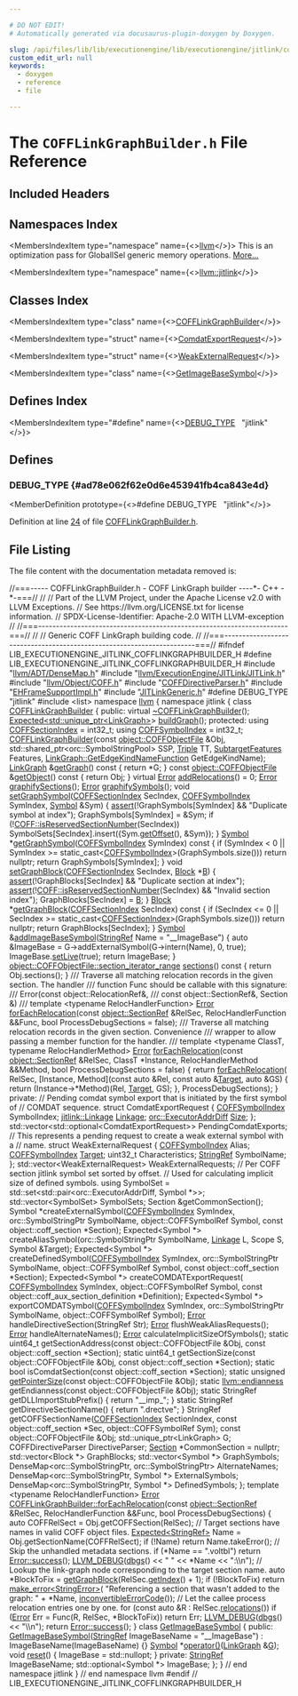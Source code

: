 ```yaml
---

# DO NOT EDIT!
# Automatically generated via docusaurus-plugin-doxygen by Doxygen.

slug: /api/files/lib/lib/executionengine/lib/executionengine/jitlink/cofflinkgraphbuilder-h
custom_edit_url: null
keywords:
  - doxygen
  - reference
  - file

---
```





# The `COFFLinkGraphBuilder.h` File Reference

<DoxygenPage pluginConfig={pluginConfig}>



## Included Headers

<IncludesList>
<IncludesListItem
  filePath="llvm/ADT/DenseMap.h"
  permalink="/docs/api/files/include/include/llvm/include/llvm/adt/densemap-h"
  isLocal="true" />
<IncludesListItem
  filePath="llvm/ExecutionEngine/JITLink/JITLink.h"
  permalink="/docs/api/files/include/include/llvm/include/llvm/executionengine/include/llvm/executionengine/jitlink/jitlink-h"
  isLocal="true" />
<IncludesListItem
  filePath="llvm/Object/COFF.h"
  permalink="/docs/api/files/include/include/llvm/include/llvm/object/coff-h"
  isLocal="true" />
<IncludesListItem
  filePath="COFFDirectiveParser.h"
  permalink="/docs/api/files/lib/lib/executionengine/lib/executionengine/jitlink/coffdirectiveparser-h"
  isLocal="true" />
<IncludesListItem
  filePath="EHFrameSupportImpl.h"
  permalink="/docs/api/files/lib/lib/executionengine/lib/executionengine/jitlink/ehframesupportimpl-h"
  isLocal="true" />
<IncludesListItem
  filePath="JITLinkGeneric.h"
  permalink="/docs/api/files/lib/lib/executionengine/lib/executionengine/jitlink/jitlinkgeneric-h"
  isLocal="true" />
<IncludesListItem
  filePath="list"
  permalink=""
  isLocal="false" />
</IncludesList>

## Namespaces Index

<MembersIndex>

<MembersIndexItem
  type="namespace"
  name={<><a href="/docs/api/namespaces/llvm">llvm</a></>}>
This is an optimization pass for GlobalISel generic memory operations. <a href="/docs/api/namespaces/llvm/#details">More...</a>
</MembersIndexItem>

<MembersIndexItem
  type="namespace"
  name={<><a href="/docs/api/namespaces/llvm/jitlink">llvm::jitlink</a></>}>
</MembersIndexItem>

</MembersIndex>

## Classes Index

<MembersIndex>

<MembersIndexItem
  type="class"
  name={<><a href="/docs/api/classes/llvm/jitlink/cofflinkgraphbuilder">COFFLinkGraphBuilder</a></>}>
</MembersIndexItem>

<MembersIndexItem
  type="struct"
  name={<><a href="/docs/api/structs/llvm/jitlink/cofflinkgraphbuilder/comdatexportrequest">ComdatExportRequest</a></>}>
</MembersIndexItem>

<MembersIndexItem
  type="struct"
  name={<><a href="/docs/api/structs/llvm/jitlink/cofflinkgraphbuilder/weakexternalrequest">WeakExternalRequest</a></>}>
</MembersIndexItem>

<MembersIndexItem
  type="class"
  name={<><a href="/docs/api/classes/llvm/jitlink/getimagebasesymbol">GetImageBaseSymbol</a></>}>
</MembersIndexItem>

</MembersIndex>

## Defines Index

<MembersIndex>

<MembersIndexItem
  type="#define"
  name={<><a href="#ad78e062f62e0d6e453941fb4ca843e4d">DEBUG&#95;TYPE</a>&nbsp;&nbsp;&nbsp;&quot;jitlink&quot;</>}>
</MembersIndexItem>

</MembersIndex>


<SectionDefinition>

## Defines

### DEBUG&#95;TYPE {#ad78e062f62e0d6e453941fb4ca843e4d}

<MemberDefinition
  prototype={<>#define DEBUG&#95;TYPE&nbsp;&nbsp;&nbsp;&quot;jitlink&quot;</>}>

Definition at line <a href="#l00024">24</a> of file <a href="/docs/api/files/lib/lib/executionengine/lib/executionengine/jitlink/cofflinkgraphbuilder-h">COFFLinkGraphBuilder.h</a>.
</MemberDefinition>

</SectionDefinition>

## File Listing

The file content with the documentation metadata removed is:

<ProgramListing>

<Link id="l00001" /><CodeLine lineNumber="1"><Highlight kind="comment">//===----- COFFLinkGraphBuilder.h - COFF LinkGraph builder ----&#42;- C++ -&#42;-===//</Highlight><Highlight kind="normal"></Highlight></CodeLine>
<Link id="l00002" /><CodeLine lineNumber="2"><Highlight kind="normal"></Highlight><Highlight kind="comment">//</Highlight><Highlight kind="normal"></Highlight></CodeLine>
<Link id="l00003" /><CodeLine lineNumber="3"><Highlight kind="normal"></Highlight><Highlight kind="comment">// Part of the LLVM Project, under the Apache License v2.0 with LLVM Exceptions.</Highlight><Highlight kind="normal"></Highlight></CodeLine>
<Link id="l00004" /><CodeLine lineNumber="4"><Highlight kind="normal"></Highlight><Highlight kind="comment">// See https://llvm.org/LICENSE.txt for license information.</Highlight><Highlight kind="normal"></Highlight></CodeLine>
<Link id="l00005" /><CodeLine lineNumber="5"><Highlight kind="normal"></Highlight><Highlight kind="comment">// SPDX-License-Identifier: Apache-2.0 WITH LLVM-exception</Highlight><Highlight kind="normal"></Highlight></CodeLine>
<Link id="l00006" /><CodeLine lineNumber="6"><Highlight kind="normal"></Highlight><Highlight kind="comment">//</Highlight><Highlight kind="normal"></Highlight></CodeLine>
<Link id="l00007" /><CodeLine lineNumber="7"><Highlight kind="normal"></Highlight><Highlight kind="comment">//===----------------------------------------------------------------------===//</Highlight><Highlight kind="normal"></Highlight></CodeLine>
<Link id="l00008" /><CodeLine lineNumber="8"><Highlight kind="normal"></Highlight><Highlight kind="comment">//</Highlight><Highlight kind="normal"></Highlight></CodeLine>
<Link id="l00009" /><CodeLine lineNumber="9"><Highlight kind="normal"></Highlight><Highlight kind="comment">// Generic COFF LinkGraph building code.</Highlight><Highlight kind="normal"></Highlight></CodeLine>
<Link id="l00010" /><CodeLine lineNumber="10"><Highlight kind="normal"></Highlight><Highlight kind="comment">//</Highlight><Highlight kind="normal"></Highlight></CodeLine>
<Link id="l00011" /><CodeLine lineNumber="11"><Highlight kind="normal"></Highlight><Highlight kind="comment">//===----------------------------------------------------------------------===//</Highlight><Highlight kind="normal"></Highlight></CodeLine>
<Link id="l00012" /><CodeLine lineNumber="12"><Highlight kind="normal"></Highlight></CodeLine>
<Link id="l00013" /><CodeLine lineNumber="13"><Highlight kind="normal"></Highlight><Highlight kind="preprocessor">#ifndef LIB&#95;EXECUTIONENGINE&#95;JITLINK&#95;COFFLINKGRAPHBUILDER&#95;H</Highlight><Highlight kind="normal"></Highlight></CodeLine>
<Link id="l00014" /><CodeLine lineNumber="14"><Highlight kind="normal"></Highlight><Highlight kind="preprocessor">#define LIB&#95;EXECUTIONENGINE&#95;JITLINK&#95;COFFLINKGRAPHBUILDER&#95;H</Highlight><Highlight kind="normal"></Highlight></CodeLine>
<Link id="l00015" /><CodeLine lineNumber="15"><Highlight kind="normal"></Highlight></CodeLine>
<Link id="l00016" /><CodeLine lineNumber="16"><Highlight kind="normal"></Highlight><Highlight kind="preprocessor">#include &quot;<a href="/docs/api/files/include/include/llvm/include/llvm/adt/densemap-h">llvm/ADT/DenseMap.h</a>&quot;</Highlight><Highlight kind="normal"></Highlight></CodeLine>
<Link id="l00017" /><CodeLine lineNumber="17"><Highlight kind="normal"></Highlight><Highlight kind="preprocessor">#include &quot;<a href="/docs/api/files/include/include/llvm/include/llvm/executionengine/include/llvm/executionengine/jitlink/jitlink-h">llvm/ExecutionEngine/JITLink/JITLink.h</a>&quot;</Highlight><Highlight kind="normal"></Highlight></CodeLine>
<Link id="l00018" /><CodeLine lineNumber="18"><Highlight kind="normal"></Highlight><Highlight kind="preprocessor">#include &quot;<a href="/docs/api/files/include/include/llvm/include/llvm/object/coff-h">llvm/Object/COFF.h</a>&quot;</Highlight><Highlight kind="normal"></Highlight></CodeLine>
<Link id="l00019" /><CodeLine lineNumber="19"><Highlight kind="normal"></Highlight></CodeLine>
<Link id="l00020" /><CodeLine lineNumber="20"><Highlight kind="normal"></Highlight><Highlight kind="preprocessor">#include &quot;<a href="/docs/api/files/lib/lib/executionengine/lib/executionengine/jitlink/coffdirectiveparser-h">COFFDirectiveParser.h</a>&quot;</Highlight><Highlight kind="normal"></Highlight></CodeLine>
<Link id="l00021" /><CodeLine lineNumber="21"><Highlight kind="normal"></Highlight><Highlight kind="preprocessor">#include &quot;<a href="/docs/api/files/lib/lib/executionengine/lib/executionengine/jitlink/ehframesupportimpl-h">EHFrameSupportImpl.h</a>&quot;</Highlight><Highlight kind="normal"></Highlight></CodeLine>
<Link id="l00022" /><CodeLine lineNumber="22"><Highlight kind="normal"></Highlight><Highlight kind="preprocessor">#include &quot;<a href="/docs/api/files/lib/lib/executionengine/lib/executionengine/jitlink/jitlinkgeneric-h">JITLinkGeneric.h</a>&quot;</Highlight><Highlight kind="normal"></Highlight></CodeLine>
<Link id="l00023" /><CodeLine lineNumber="23"><Highlight kind="normal"></Highlight></CodeLine>
<Link id="l00024" /><CodeLine lineNumber="24" lineLink="#ad78e062f62e0d6e453941fb4ca843e4d"><Highlight kind="normal"></Highlight><Highlight kind="preprocessor">#define DEBUG&#95;TYPE &quot;jitlink&quot;</Highlight><Highlight kind="normal"></Highlight></CodeLine>
<Link id="l00025" /><CodeLine lineNumber="25"><Highlight kind="normal"></Highlight></CodeLine>
<Link id="l00026" /><CodeLine lineNumber="26"><Highlight kind="normal"></Highlight><Highlight kind="preprocessor">#include &lt;list&gt;</Highlight><Highlight kind="normal"></Highlight></CodeLine>
<Link id="l00027" /><CodeLine lineNumber="27"><Highlight kind="normal"></Highlight></CodeLine>
<Link id="l00028" /><CodeLine lineNumber="28"><Highlight kind="normal"></Highlight><Highlight kind="keyword">namespace </Highlight><Highlight kind="normal"><a href="/docs/api/namespaces/llvm">llvm</a> &#123;</Highlight></CodeLine>
<Link id="l00029" /><CodeLine lineNumber="29"><Highlight kind="normal"></Highlight><Highlight kind="keyword">namespace </Highlight><Highlight kind="normal">jitlink &#123;</Highlight></CodeLine>
<Link id="l00030" /><CodeLine lineNumber="30"><Highlight kind="normal"></Highlight></CodeLine>
<Link id="l00031" /><CodeLine lineNumber="31" lineLink="/docs/api/classes/llvm/jitlink/cofflinkgraphbuilder"><Highlight kind="normal"></Highlight><Highlight kind="keyword">class </Highlight><Highlight kind="normal"><a href="/docs/api/classes/llvm/jitlink/cofflinkgraphbuilder/#a3c4e6908d0d41cb16745c66539eb86ea">COFFLinkGraphBuilder</a> &#123;</Highlight></CodeLine>
<Link id="l00032" /><CodeLine lineNumber="32"><Highlight kind="normal"></Highlight><Highlight kind="keyword">public</Highlight><Highlight kind="normal">:</Highlight></CodeLine>
<Link id="l00033" /><CodeLine lineNumber="33" lineLink="/docs/api/classes/llvm/jitlink/cofflinkgraphbuilder/#a3f94bb15da9c51bcf280218ed1d50400"><Highlight kind="normal">  </Highlight><Highlight kind="keyword">virtual</Highlight><Highlight kind="normal"> <a href="/docs/api/classes/llvm/jitlink/cofflinkgraphbuilder/#a3f94bb15da9c51bcf280218ed1d50400">~COFFLinkGraphBuilder</a>();</Highlight></CodeLine>
<Link id="l00034" /><CodeLine lineNumber="34"><Highlight kind="normal">  <a href="/docs/api/classes/llvm/expected">Expected&lt;std::unique&#95;ptr&lt;LinkGraph&gt;</a>&gt; <a href="/docs/api/classes/llvm/jitlink/cofflinkgraphbuilder/#a01bfb717c5be4b3ec4e715753781d376">buildGraph</a>();</Highlight></CodeLine>
<Link id="l00035" /><CodeLine lineNumber="35"><Highlight kind="normal"></Highlight></CodeLine>
<Link id="l00036" /><CodeLine lineNumber="36"><Highlight kind="normal"></Highlight><Highlight kind="keyword">protected</Highlight><Highlight kind="normal">:</Highlight></CodeLine>
<Link id="l00037" /><CodeLine lineNumber="37" lineLink="/docs/api/classes/llvm/jitlink/cofflinkgraphbuilder/#ad060889087921dea07f0d8e4e145276f"><Highlight kind="normal">  </Highlight><Highlight kind="keyword">using </Highlight><Highlight kind="normal"><a href="/docs/api/classes/llvm/jitlink/cofflinkgraphbuilder/#ad060889087921dea07f0d8e4e145276f">COFFSectionIndex</a> = int32&#95;t;</Highlight></CodeLine>
<Link id="l00038" /><CodeLine lineNumber="38" lineLink="/docs/api/classes/llvm/jitlink/cofflinkgraphbuilder/#a21eda8b856a01125e5d5bb7c226c18e4"><Highlight kind="normal">  </Highlight><Highlight kind="keyword">using </Highlight><Highlight kind="normal"><a href="/docs/api/classes/llvm/jitlink/cofflinkgraphbuilder/#a21eda8b856a01125e5d5bb7c226c18e4">COFFSymbolIndex</a> = int32&#95;t;</Highlight></CodeLine>
<Link id="l00039" /><CodeLine lineNumber="39"><Highlight kind="normal"></Highlight></CodeLine>
<Link id="l00040" /><CodeLine lineNumber="40"><Highlight kind="normal">  <a href="/docs/api/classes/llvm/jitlink/cofflinkgraphbuilder/#a3c4e6908d0d41cb16745c66539eb86ea">COFFLinkGraphBuilder</a>(</Highlight><Highlight kind="keyword">const</Highlight><Highlight kind="normal"> <a href="/docs/api/classes/llvm/object/coffobjectfile">object::COFFObjectFile</a> &amp;Obj,</Highlight></CodeLine>
<Link id="l00041" /><CodeLine lineNumber="41"><Highlight kind="normal">                       std::shared&#95;ptr&lt;orc::SymbolStringPool&gt; SSP, <a href="/docs/api/classes/llvm/triple">Triple</a> TT,</Highlight></CodeLine>
<Link id="l00042" /><CodeLine lineNumber="42"><Highlight kind="normal">                       <a href="/docs/api/classes/llvm/subtargetfeatures">SubtargetFeatures</a> Features,</Highlight></CodeLine>
<Link id="l00043" /><CodeLine lineNumber="43"><Highlight kind="normal">                       <a href="/docs/api/classes/llvm/jitlink/linkgraph/#ab689952831ce5e7f898c8d961bf37f22">LinkGraph::GetEdgeKindNameFunction</a> GetEdgeKindName);</Highlight></CodeLine>
<Link id="l00044" /><CodeLine lineNumber="44"><Highlight kind="normal"></Highlight></CodeLine>
<Link id="l00045" /><CodeLine lineNumber="45" lineLink="/docs/api/classes/llvm/jitlink/cofflinkgraphbuilder/#ac413fa55cc59eb982c976ea0fadc13e7"><Highlight kind="normal">  <a href="/docs/api/classes/llvm/jitlink/linkgraph">LinkGraph</a> &amp;<a href="/docs/api/classes/llvm/jitlink/cofflinkgraphbuilder/#ac413fa55cc59eb982c976ea0fadc13e7">getGraph</a>()</Highlight><Highlight kind="keyword"> const </Highlight><Highlight kind="normal">&#123; </Highlight><Highlight kind="keywordflow">return</Highlight><Highlight kind="normal"> &#42;G; &#125;</Highlight></CodeLine>
<Link id="l00046" /><CodeLine lineNumber="46"><Highlight kind="normal"></Highlight></CodeLine>
<Link id="l00047" /><CodeLine lineNumber="47" lineLink="/docs/api/classes/llvm/jitlink/cofflinkgraphbuilder/#af6cfdc36b0c725b5908666a15aa1c846"><Highlight kind="normal">  </Highlight><Highlight kind="keyword">const</Highlight><Highlight kind="normal"> <a href="/docs/api/classes/llvm/object/coffobjectfile">object::COFFObjectFile</a> &amp;<a href="/docs/api/classes/llvm/jitlink/cofflinkgraphbuilder/#af6cfdc36b0c725b5908666a15aa1c846">getObject</a>()</Highlight><Highlight kind="keyword"> const </Highlight><Highlight kind="normal">&#123; </Highlight><Highlight kind="keywordflow">return</Highlight><Highlight kind="normal"> Obj; &#125;</Highlight></CodeLine>
<Link id="l00048" /><CodeLine lineNumber="48"><Highlight kind="normal"></Highlight></CodeLine>
<Link id="l00049" /><CodeLine lineNumber="49" lineLink="/docs/api/classes/llvm/jitlink/cofflinkgraphbuilder/#a07b360bf287a2b325d69aa7d8230e518"><Highlight kind="normal">  </Highlight><Highlight kind="keyword">virtual</Highlight><Highlight kind="normal"> <a href="/docs/api/classes/llvm/error">Error</a> <a href="/docs/api/classes/llvm/jitlink/cofflinkgraphbuilder/#a07b360bf287a2b325d69aa7d8230e518">addRelocations</a>() = 0;</Highlight></CodeLine>
<Link id="l00050" /><CodeLine lineNumber="50"><Highlight kind="normal"></Highlight></CodeLine>
<Link id="l00051" /><CodeLine lineNumber="51"><Highlight kind="normal">  <a href="/docs/api/classes/llvm/error">Error</a> <a href="/docs/api/classes/llvm/jitlink/cofflinkgraphbuilder/#a366499688213f0b083c4653df7871b33">graphifySections</a>();</Highlight></CodeLine>
<Link id="l00052" /><CodeLine lineNumber="52"><Highlight kind="normal">  <a href="/docs/api/classes/llvm/error">Error</a> <a href="/docs/api/classes/llvm/jitlink/cofflinkgraphbuilder/#a3f0c20754117c8457f8f5c469b8bd5e5">graphifySymbols</a>();</Highlight></CodeLine>
<Link id="l00053" /><CodeLine lineNumber="53"><Highlight kind="normal"></Highlight></CodeLine>
<Link id="l00054" /><CodeLine lineNumber="54" lineLink="/docs/api/classes/llvm/jitlink/cofflinkgraphbuilder/#a9690c261c77ea099495994241706bc25"><Highlight kind="normal">  </Highlight><Highlight kind="keywordtype">void</Highlight><Highlight kind="normal"> <a href="/docs/api/classes/llvm/jitlink/cofflinkgraphbuilder/#a9690c261c77ea099495994241706bc25">setGraphSymbol</a>(<a href="/docs/api/classes/llvm/jitlink/cofflinkgraphbuilder/#ad060889087921dea07f0d8e4e145276f">COFFSectionIndex</a> SecIndex, <a href="/docs/api/classes/llvm/jitlink/cofflinkgraphbuilder/#a21eda8b856a01125e5d5bb7c226c18e4">COFFSymbolIndex</a> SymIndex,</Highlight></CodeLine>
<Link id="l00055" /><CodeLine lineNumber="55"><Highlight kind="normal">                      <a href="/docs/api/classes/llvm/jitlink/symbol">Symbol</a> &amp;Sym) &#123;</Highlight></CodeLine>
<Link id="l00056" /><CodeLine lineNumber="56"><Highlight kind="normal">    <a href="/docs/api/files/lib/lib/target/lib/target/amdgpu/silowercontrolflow-cpp/#a4868c5d81c5ccc98c47aeab6244346a0">assert</a>(!GraphSymbols&#91;SymIndex&#93; &amp;&amp; </Highlight><Highlight kind="stringliteral">&quot;Duplicate symbol at index&quot;</Highlight><Highlight kind="normal">);</Highlight></CodeLine>
<Link id="l00057" /><CodeLine lineNumber="57"><Highlight kind="normal">    GraphSymbols&#91;SymIndex&#93; = &amp;Sym;</Highlight></CodeLine>
<Link id="l00058" /><CodeLine lineNumber="58"><Highlight kind="normal">    </Highlight><Highlight kind="keywordflow">if</Highlight><Highlight kind="normal"> (!<a href="/docs/api/namespaces/llvm/coff/#ad9fb8ab8eb623e9967c0788fc42b150f">COFF::isReservedSectionNumber</a>(SecIndex))</Highlight></CodeLine>
<Link id="l00059" /><CodeLine lineNumber="59"><Highlight kind="normal">      SymbolSets&#91;SecIndex&#93;.insert(&#123;Sym.<a href="/docs/api/classes/llvm/jitlink/symbol/#abf99a1d864f4b7910f81fde19758bd7c">getOffset</a>(), &amp;Sym&#125;);</Highlight></CodeLine>
<Link id="l00060" /><CodeLine lineNumber="60"><Highlight kind="normal">  &#125;</Highlight></CodeLine>
<Link id="l00061" /><CodeLine lineNumber="61"><Highlight kind="normal"></Highlight></CodeLine>
<Link id="l00062" /><CodeLine lineNumber="62" lineLink="/docs/api/classes/llvm/jitlink/cofflinkgraphbuilder/#a22b714f69883917f69ebfbd93e66dc6d"><Highlight kind="normal">  <a href="/docs/api/classes/llvm/jitlink/symbol">Symbol</a> &#42;<a href="/docs/api/classes/llvm/jitlink/cofflinkgraphbuilder/#a22b714f69883917f69ebfbd93e66dc6d">getGraphSymbol</a>(<a href="/docs/api/classes/llvm/jitlink/cofflinkgraphbuilder/#a21eda8b856a01125e5d5bb7c226c18e4">COFFSymbolIndex</a> SymIndex)</Highlight><Highlight kind="keyword"> const </Highlight><Highlight kind="normal">&#123;</Highlight></CodeLine>
<Link id="l00063" /><CodeLine lineNumber="63"><Highlight kind="normal">    </Highlight><Highlight kind="keywordflow">if</Highlight><Highlight kind="normal"> (SymIndex &lt; 0 ||</Highlight></CodeLine>
<Link id="l00064" /><CodeLine lineNumber="64"><Highlight kind="normal">        SymIndex &gt;= </Highlight><Highlight kind="keyword">static&#95;cast&lt;</Highlight><Highlight kind="normal"><a href="/docs/api/classes/llvm/jitlink/cofflinkgraphbuilder/#a21eda8b856a01125e5d5bb7c226c18e4">COFFSymbolIndex</a></Highlight><Highlight kind="keyword">&gt;</Highlight><Highlight kind="normal">(GraphSymbols.size()))</Highlight></CodeLine>
<Link id="l00065" /><CodeLine lineNumber="65"><Highlight kind="normal">      </Highlight><Highlight kind="keywordflow">return</Highlight><Highlight kind="normal"> </Highlight><Highlight kind="keyword">nullptr</Highlight><Highlight kind="normal">;</Highlight></CodeLine>
<Link id="l00066" /><CodeLine lineNumber="66"><Highlight kind="normal">    </Highlight><Highlight kind="keywordflow">return</Highlight><Highlight kind="normal"> GraphSymbols&#91;SymIndex&#93;;</Highlight></CodeLine>
<Link id="l00067" /><CodeLine lineNumber="67"><Highlight kind="normal">  &#125;</Highlight></CodeLine>
<Link id="l00068" /><CodeLine lineNumber="68"><Highlight kind="normal"></Highlight></CodeLine>
<Link id="l00069" /><CodeLine lineNumber="69" lineLink="/docs/api/classes/llvm/jitlink/cofflinkgraphbuilder/#abb77565f080637fbe4d5e3df0fa748da"><Highlight kind="normal">  </Highlight><Highlight kind="keywordtype">void</Highlight><Highlight kind="normal"> <a href="/docs/api/classes/llvm/jitlink/cofflinkgraphbuilder/#abb77565f080637fbe4d5e3df0fa748da">setGraphBlock</a>(<a href="/docs/api/classes/llvm/jitlink/cofflinkgraphbuilder/#ad060889087921dea07f0d8e4e145276f">COFFSectionIndex</a> SecIndex, <a href="/docs/api/classes/llvm/jitlink/block">Block</a> &#42;<a href="/docs/api/files/lib/lib/ir/builtingcs-cpp/#ae76959fe811ba090de4cba69ac00f1da">B</a>) &#123;</Highlight></CodeLine>
<Link id="l00070" /><CodeLine lineNumber="70"><Highlight kind="normal">    <a href="/docs/api/files/lib/lib/target/lib/target/amdgpu/silowercontrolflow-cpp/#a4868c5d81c5ccc98c47aeab6244346a0">assert</a>(!GraphBlocks&#91;SecIndex&#93; &amp;&amp; </Highlight><Highlight kind="stringliteral">&quot;Duplicate section at index&quot;</Highlight><Highlight kind="normal">);</Highlight></CodeLine>
<Link id="l00071" /><CodeLine lineNumber="71"><Highlight kind="normal">    <a href="/docs/api/files/lib/lib/target/lib/target/amdgpu/silowercontrolflow-cpp/#a4868c5d81c5ccc98c47aeab6244346a0">assert</a>(!<a href="/docs/api/namespaces/llvm/coff/#ad9fb8ab8eb623e9967c0788fc42b150f">COFF::isReservedSectionNumber</a>(SecIndex) &amp;&amp; </Highlight><Highlight kind="stringliteral">&quot;Invalid section index&quot;</Highlight><Highlight kind="normal">);</Highlight></CodeLine>
<Link id="l00072" /><CodeLine lineNumber="72"><Highlight kind="normal">    GraphBlocks&#91;SecIndex&#93; = <a href="/docs/api/files/lib/lib/ir/builtingcs-cpp/#ae76959fe811ba090de4cba69ac00f1da">B</a>;</Highlight></CodeLine>
<Link id="l00073" /><CodeLine lineNumber="73"><Highlight kind="normal">  &#125;</Highlight></CodeLine>
<Link id="l00074" /><CodeLine lineNumber="74"><Highlight kind="normal"></Highlight></CodeLine>
<Link id="l00075" /><CodeLine lineNumber="75" lineLink="/docs/api/classes/llvm/jitlink/cofflinkgraphbuilder/#a8d7d1e194a2ffea5bd3d317c62bc2644"><Highlight kind="normal">  <a href="/docs/api/classes/llvm/jitlink/block">Block</a> &#42;<a href="/docs/api/classes/llvm/jitlink/cofflinkgraphbuilder/#a8d7d1e194a2ffea5bd3d317c62bc2644">getGraphBlock</a>(<a href="/docs/api/classes/llvm/jitlink/cofflinkgraphbuilder/#ad060889087921dea07f0d8e4e145276f">COFFSectionIndex</a> SecIndex)</Highlight><Highlight kind="keyword"> const </Highlight><Highlight kind="normal">&#123;</Highlight></CodeLine>
<Link id="l00076" /><CodeLine lineNumber="76"><Highlight kind="normal">    </Highlight><Highlight kind="keywordflow">if</Highlight><Highlight kind="normal"> (SecIndex &lt;= 0 ||</Highlight></CodeLine>
<Link id="l00077" /><CodeLine lineNumber="77"><Highlight kind="normal">        SecIndex &gt;= </Highlight><Highlight kind="keyword">static&#95;cast&lt;</Highlight><Highlight kind="normal"><a href="/docs/api/classes/llvm/jitlink/cofflinkgraphbuilder/#ad060889087921dea07f0d8e4e145276f">COFFSectionIndex</a></Highlight><Highlight kind="keyword">&gt;</Highlight><Highlight kind="normal">(GraphSymbols.size()))</Highlight></CodeLine>
<Link id="l00078" /><CodeLine lineNumber="78"><Highlight kind="normal">      </Highlight><Highlight kind="keywordflow">return</Highlight><Highlight kind="normal"> </Highlight><Highlight kind="keyword">nullptr</Highlight><Highlight kind="normal">;</Highlight></CodeLine>
<Link id="l00079" /><CodeLine lineNumber="79"><Highlight kind="normal">    </Highlight><Highlight kind="keywordflow">return</Highlight><Highlight kind="normal"> GraphBlocks&#91;SecIndex&#93;;</Highlight></CodeLine>
<Link id="l00080" /><CodeLine lineNumber="80"><Highlight kind="normal">  &#125;</Highlight></CodeLine>
<Link id="l00081" /><CodeLine lineNumber="81"><Highlight kind="normal"></Highlight></CodeLine>
<Link id="l00082" /><CodeLine lineNumber="82" lineLink="/docs/api/classes/llvm/jitlink/cofflinkgraphbuilder/#aeab440ede1331d38fac1426b6fdb050e"><Highlight kind="normal">  <a href="/docs/api/classes/llvm/jitlink/symbol">Symbol</a> &amp;<a href="/docs/api/classes/llvm/jitlink/cofflinkgraphbuilder/#aeab440ede1331d38fac1426b6fdb050e">addImageBaseSymbol</a>(<a href="/docs/api/classes/llvm/stringref">StringRef</a> Name = </Highlight><Highlight kind="stringliteral">&quot;&#95;&#95;ImageBase&quot;</Highlight><Highlight kind="normal">) &#123;</Highlight></CodeLine>
<Link id="l00083" /><CodeLine lineNumber="83"><Highlight kind="normal">    </Highlight><Highlight kind="keyword">auto</Highlight><Highlight kind="normal"> &amp;ImageBase = G-&gt;addExternalSymbol(G-&gt;intern(Name), 0, </Highlight><Highlight kind="keyword">true</Highlight><Highlight kind="normal">);</Highlight></CodeLine>
<Link id="l00084" /><CodeLine lineNumber="84"><Highlight kind="normal">    ImageBase.<a href="/docs/api/classes/llvm/jitlink/symbol/#aa4b13283e98f0c3bc7bfca579fed4a54">setLive</a>(</Highlight><Highlight kind="keyword">true</Highlight><Highlight kind="normal">);</Highlight></CodeLine>
<Link id="l00085" /><CodeLine lineNumber="85"><Highlight kind="normal">    </Highlight><Highlight kind="keywordflow">return</Highlight><Highlight kind="normal"> ImageBase;</Highlight></CodeLine>
<Link id="l00086" /><CodeLine lineNumber="86"><Highlight kind="normal">  &#125;</Highlight></CodeLine>
<Link id="l00087" /><CodeLine lineNumber="87"><Highlight kind="normal"></Highlight></CodeLine>
<Link id="l00088" /><CodeLine lineNumber="88" lineLink="/docs/api/classes/llvm/jitlink/cofflinkgraphbuilder/#a3f8081494fba8388e314f7630f2d2cff"><Highlight kind="normal">  <a href="/docs/api/classes/llvm/object/objectfile/#aa59ff68c982a17c63770d7eb866a1f65">object::COFFObjectFile::section&#95;iterator&#95;range</a> <a href="/docs/api/classes/llvm/jitlink/cofflinkgraphbuilder/#a3f8081494fba8388e314f7630f2d2cff">sections</a>()</Highlight><Highlight kind="keyword"> const </Highlight><Highlight kind="normal">&#123;</Highlight></CodeLine>
<Link id="l00089" /><CodeLine lineNumber="89"><Highlight kind="normal">    </Highlight><Highlight kind="keywordflow">return</Highlight><Highlight kind="normal"> Obj.sections();</Highlight></CodeLine>
<Link id="l00090" /><CodeLine lineNumber="90"><Highlight kind="normal">  &#125;</Highlight></CodeLine>
<Link id="l00091" /><CodeLine lineNumber="91"><Highlight kind="normal"></Highlight><Highlight kind="comment"></Highlight></CodeLine>
<Link id="l00092" /><CodeLine lineNumber="92"><Highlight kind="comment">  /// Traverse all matching relocation records in the given section. The handler</Highlight></CodeLine>
<Link id="l00093" /><CodeLine lineNumber="93"><Highlight kind="comment">  /// function Func should be callable with this signature:</Highlight></CodeLine>
<Link id="l00094" /><CodeLine lineNumber="94"><Highlight kind="comment">  ///   Error(const object::RelocationRef&amp;,</Highlight></CodeLine>
<Link id="l00095" /><CodeLine lineNumber="95"><Highlight kind="comment">  ///         const object::SectionRef&amp;, Section &amp;)</Highlight></CodeLine>
<Link id="l00096" /><CodeLine lineNumber="96"><Highlight kind="comment">  ///</Highlight><Highlight kind="normal"></Highlight></CodeLine>
<Link id="l00097" /><CodeLine lineNumber="97"><Highlight kind="normal">  </Highlight><Highlight kind="keyword">template</Highlight><Highlight kind="normal"> &lt;</Highlight><Highlight kind="keyword">typename</Highlight><Highlight kind="normal"> RelocHandlerFunction&gt;</Highlight></CodeLine>
<Link id="l00098" /><CodeLine lineNumber="98"><Highlight kind="normal">  <a href="/docs/api/classes/llvm/error">Error</a> <a href="/docs/api/classes/llvm/jitlink/cofflinkgraphbuilder/#a1408ab8cac30c08491c126a28e803a04">forEachRelocation</a>(</Highlight><Highlight kind="keyword">const</Highlight><Highlight kind="normal"> <a href="/docs/api/classes/llvm/object/sectionref">object::SectionRef</a> &amp;RelSec,</Highlight></CodeLine>
<Link id="l00099" /><CodeLine lineNumber="99"><Highlight kind="normal">                          RelocHandlerFunction &amp;&amp;Func,</Highlight></CodeLine>
<Link id="l00100" /><CodeLine lineNumber="100"><Highlight kind="normal">                          </Highlight><Highlight kind="keywordtype">bool</Highlight><Highlight kind="normal"> ProcessDebugSections = </Highlight><Highlight kind="keyword">false</Highlight><Highlight kind="normal">);</Highlight></CodeLine>
<Link id="l00101" /><CodeLine lineNumber="101"><Highlight kind="normal"></Highlight><Highlight kind="comment"></Highlight></CodeLine>
<Link id="l00102" /><CodeLine lineNumber="102"><Highlight kind="comment">  /// Traverse all matching relocation records in the given section. Convenience</Highlight></CodeLine>
<Link id="l00103" /><CodeLine lineNumber="103"><Highlight kind="comment">  /// wrapper to allow passing a member function for the handler.</Highlight></CodeLine>
<Link id="l00104" /><CodeLine lineNumber="104"><Highlight kind="comment">  ///</Highlight><Highlight kind="normal"></Highlight></CodeLine>
<Link id="l00105" /><CodeLine lineNumber="105"><Highlight kind="normal">  </Highlight><Highlight kind="keyword">template</Highlight><Highlight kind="normal"> &lt;</Highlight><Highlight kind="keyword">typename</Highlight><Highlight kind="normal"> ClassT, </Highlight><Highlight kind="keyword">typename</Highlight><Highlight kind="normal"> RelocHandlerMethod&gt;</Highlight></CodeLine>
<Link id="l00106" /><CodeLine lineNumber="106" lineLink="/docs/api/classes/llvm/jitlink/cofflinkgraphbuilder/#a3a8ecd7e002156a72183eec6b1f76552"><Highlight kind="normal">  <a href="/docs/api/classes/llvm/error">Error</a> <a href="/docs/api/classes/llvm/jitlink/cofflinkgraphbuilder/#a3a8ecd7e002156a72183eec6b1f76552">forEachRelocation</a>(</Highlight><Highlight kind="keyword">const</Highlight><Highlight kind="normal"> <a href="/docs/api/classes/llvm/object/sectionref">object::SectionRef</a> &amp;RelSec, ClassT &#42;Instance,</Highlight></CodeLine>
<Link id="l00107" /><CodeLine lineNumber="107"><Highlight kind="normal">                          RelocHandlerMethod &amp;&amp;Method,</Highlight></CodeLine>
<Link id="l00108" /><CodeLine lineNumber="108"><Highlight kind="normal">                          </Highlight><Highlight kind="keywordtype">bool</Highlight><Highlight kind="normal"> ProcessDebugSections = </Highlight><Highlight kind="keyword">false</Highlight><Highlight kind="normal">) &#123;</Highlight></CodeLine>
<Link id="l00109" /><CodeLine lineNumber="109"><Highlight kind="normal">    </Highlight><Highlight kind="keywordflow">return</Highlight><Highlight kind="normal"> <a href="/docs/api/classes/llvm/jitlink/cofflinkgraphbuilder/#a1408ab8cac30c08491c126a28e803a04">forEachRelocation</a>(</Highlight></CodeLine>
<Link id="l00110" /><CodeLine lineNumber="110"><Highlight kind="normal">        RelSec,</Highlight></CodeLine>
<Link id="l00111" /><CodeLine lineNumber="111"><Highlight kind="normal">        &#91;Instance, Method&#93;(</Highlight><Highlight kind="keyword">const</Highlight><Highlight kind="normal"> </Highlight><Highlight kind="keyword">auto</Highlight><Highlight kind="normal"> &amp;Rel, </Highlight><Highlight kind="keyword">const</Highlight><Highlight kind="normal"> </Highlight><Highlight kind="keyword">auto</Highlight><Highlight kind="normal"> &amp;<a href="/docs/api/classes/llvm/target">Target</a>, </Highlight><Highlight kind="keyword">auto</Highlight><Highlight kind="normal"> &amp;GS) &#123;</Highlight></CodeLine>
<Link id="l00112" /><CodeLine lineNumber="112"><Highlight kind="normal">          </Highlight><Highlight kind="keywordflow">return</Highlight><Highlight kind="normal"> (Instance-&gt;&#42;Method)(Rel, <a href="/docs/api/classes/llvm/target">Target</a>, GS);</Highlight></CodeLine>
<Link id="l00113" /><CodeLine lineNumber="113"><Highlight kind="normal">        &#125;,</Highlight></CodeLine>
<Link id="l00114" /><CodeLine lineNumber="114"><Highlight kind="normal">        ProcessDebugSections);</Highlight></CodeLine>
<Link id="l00115" /><CodeLine lineNumber="115"><Highlight kind="normal">  &#125;</Highlight></CodeLine>
<Link id="l00116" /><CodeLine lineNumber="116"><Highlight kind="normal"></Highlight></CodeLine>
<Link id="l00117" /><CodeLine lineNumber="117"><Highlight kind="normal"></Highlight><Highlight kind="keyword">private</Highlight><Highlight kind="normal">:</Highlight></CodeLine>
<Link id="l00118" /><CodeLine lineNumber="118"><Highlight kind="normal">  </Highlight><Highlight kind="comment">// Pending comdat symbol export that is initiated by the first symbol of</Highlight><Highlight kind="normal"></Highlight></CodeLine>
<Link id="l00119" /><CodeLine lineNumber="119"><Highlight kind="normal">  </Highlight><Highlight kind="comment">// COMDAT sequence.</Highlight><Highlight kind="normal"></Highlight></CodeLine>
<Link id="l00120" /><CodeLine lineNumber="120"><Highlight kind="normal">  </Highlight><Highlight kind="keyword">struct </Highlight><Highlight kind="normal">ComdatExportRequest &#123;</Highlight></CodeLine>
<Link id="l00121" /><CodeLine lineNumber="121"><Highlight kind="normal">    <a href="/docs/api/classes/llvm/jitlink/cofflinkgraphbuilder/#a21eda8b856a01125e5d5bb7c226c18e4">COFFSymbolIndex</a> SymbolIndex;</Highlight></CodeLine>
<Link id="l00122" /><CodeLine lineNumber="122"><Highlight kind="normal">    <a href="/docs/api/namespaces/llvm/jitlink/#abee99c9c75d23a0304e5e58e3128a55f">jitlink::Linkage</a> <a href="/docs/api/namespaces/llvm/jitlink/#abee99c9c75d23a0304e5e58e3128a55f">Linkage</a>;</Highlight></CodeLine>
<Link id="l00123" /><CodeLine lineNumber="123"><Highlight kind="normal">    <a href="/docs/api/namespaces/llvm/orc/#a59b5f232ad8ec6bf405ddc77c3d6d752">orc::ExecutorAddrDiff</a> <a href="/docs/api/files/lib/lib/analysis/inlineorder-cpp/#a7ee6f0cb51c3b9056199e9a0001fe8c3a6f6cb72d544962fa333e2e34ce64f719">Size</a>;</Highlight></CodeLine>
<Link id="l00124" /><CodeLine lineNumber="124"><Highlight kind="normal">  &#125;;</Highlight></CodeLine>
<Link id="l00125" /><CodeLine lineNumber="125"><Highlight kind="normal">  std::vector&lt;std::optional&lt;ComdatExportRequest&gt;&gt; PendingComdatExports;</Highlight></CodeLine>
<Link id="l00126" /><CodeLine lineNumber="126"><Highlight kind="normal"></Highlight></CodeLine>
<Link id="l00127" /><CodeLine lineNumber="127"><Highlight kind="normal">  </Highlight><Highlight kind="comment">// This represents a pending request to create a weak external symbol with a</Highlight><Highlight kind="normal"></Highlight></CodeLine>
<Link id="l00128" /><CodeLine lineNumber="128"><Highlight kind="normal">  </Highlight><Highlight kind="comment">// name.</Highlight><Highlight kind="normal"></Highlight></CodeLine>
<Link id="l00129" /><CodeLine lineNumber="129"><Highlight kind="normal">  </Highlight><Highlight kind="keyword">struct </Highlight><Highlight kind="normal">WeakExternalRequest &#123;</Highlight></CodeLine>
<Link id="l00130" /><CodeLine lineNumber="130"><Highlight kind="normal">    <a href="/docs/api/classes/llvm/jitlink/cofflinkgraphbuilder/#a21eda8b856a01125e5d5bb7c226c18e4">COFFSymbolIndex</a> Alias;</Highlight></CodeLine>
<Link id="l00131" /><CodeLine lineNumber="131"><Highlight kind="normal">    <a href="/docs/api/classes/llvm/jitlink/cofflinkgraphbuilder/#a21eda8b856a01125e5d5bb7c226c18e4">COFFSymbolIndex</a> <a href="/docs/api/classes/llvm/target">Target</a>;</Highlight></CodeLine>
<Link id="l00132" /><CodeLine lineNumber="132"><Highlight kind="normal">    uint32&#95;t Characteristics;</Highlight></CodeLine>
<Link id="l00133" /><CodeLine lineNumber="133"><Highlight kind="normal">    <a href="/docs/api/classes/llvm/stringref">StringRef</a> SymbolName;</Highlight></CodeLine>
<Link id="l00134" /><CodeLine lineNumber="134"><Highlight kind="normal">  &#125;;</Highlight></CodeLine>
<Link id="l00135" /><CodeLine lineNumber="135"><Highlight kind="normal">  std::vector&lt;WeakExternalRequest&gt; WeakExternalRequests;</Highlight></CodeLine>
<Link id="l00136" /><CodeLine lineNumber="136"><Highlight kind="normal"></Highlight></CodeLine>
<Link id="l00137" /><CodeLine lineNumber="137"><Highlight kind="normal">  </Highlight><Highlight kind="comment">// Per COFF section jitlink symbol set sorted by offset.</Highlight><Highlight kind="normal"></Highlight></CodeLine>
<Link id="l00138" /><CodeLine lineNumber="138"><Highlight kind="normal">  </Highlight><Highlight kind="comment">// Used for calculating implicit size of defined symbols.</Highlight><Highlight kind="normal"></Highlight></CodeLine>
<Link id="l00139" /><CodeLine lineNumber="139"><Highlight kind="normal">  </Highlight><Highlight kind="keyword">using </Highlight><Highlight kind="normal">SymbolSet = std::set&lt;std::pair&lt;orc::ExecutorAddrDiff, Symbol &#42;&gt;&gt;;</Highlight></CodeLine>
<Link id="l00140" /><CodeLine lineNumber="140"><Highlight kind="normal">  std::vector&lt;SymbolSet&gt; SymbolSets;</Highlight></CodeLine>
<Link id="l00141" /><CodeLine lineNumber="141"><Highlight kind="normal"></Highlight></CodeLine>
<Link id="l00142" /><CodeLine lineNumber="142"><Highlight kind="normal">  Section &amp;getCommonSection();</Highlight></CodeLine>
<Link id="l00143" /><CodeLine lineNumber="143"><Highlight kind="normal"></Highlight></CodeLine>
<Link id="l00144" /><CodeLine lineNumber="144"><Highlight kind="normal">  Symbol &#42;createExternalSymbol(<a href="/docs/api/classes/llvm/jitlink/cofflinkgraphbuilder/#a21eda8b856a01125e5d5bb7c226c18e4">COFFSymbolIndex</a> SymIndex,</Highlight></CodeLine>
<Link id="l00145" /><CodeLine lineNumber="145"><Highlight kind="normal">                               orc::SymbolStringPtr SymbolName,</Highlight></CodeLine>
<Link id="l00146" /><CodeLine lineNumber="146"><Highlight kind="normal">                               object::COFFSymbolRef Symbol,</Highlight></CodeLine>
<Link id="l00147" /><CodeLine lineNumber="147"><Highlight kind="normal">                               </Highlight><Highlight kind="keyword">const</Highlight><Highlight kind="normal"> object::coff&#95;section &#42;Section);</Highlight></CodeLine>
<Link id="l00148" /><CodeLine lineNumber="148"><Highlight kind="normal">  Expected&lt;Symbol &#42;&gt; createAliasSymbol(orc::SymbolStringPtr SymbolName,</Highlight></CodeLine>
<Link id="l00149" /><CodeLine lineNumber="149"><Highlight kind="normal">                                       <a href="/docs/api/files/lib/lib/target/lib/target/directx/dxilfinalizelinkage-cpp/#ae721973516c2b86042a5127b776e2806">Linkage</a> L, Scope S, Symbol &amp;Target);</Highlight></CodeLine>
<Link id="l00150" /><CodeLine lineNumber="150"><Highlight kind="normal">  Expected&lt;Symbol &#42;&gt; createDefinedSymbol(<a href="/docs/api/classes/llvm/jitlink/cofflinkgraphbuilder/#a21eda8b856a01125e5d5bb7c226c18e4">COFFSymbolIndex</a> SymIndex,</Highlight></CodeLine>
<Link id="l00151" /><CodeLine lineNumber="151"><Highlight kind="normal">                                         orc::SymbolStringPtr SymbolName,</Highlight></CodeLine>
<Link id="l00152" /><CodeLine lineNumber="152"><Highlight kind="normal">                                         object::COFFSymbolRef Symbol,</Highlight></CodeLine>
<Link id="l00153" /><CodeLine lineNumber="153"><Highlight kind="normal">                                         </Highlight><Highlight kind="keyword">const</Highlight><Highlight kind="normal"> object::coff&#95;section &#42;Section);</Highlight></CodeLine>
<Link id="l00154" /><CodeLine lineNumber="154"><Highlight kind="normal">  Expected&lt;Symbol &#42;&gt; createCOMDATExportRequest(</Highlight></CodeLine>
<Link id="l00155" /><CodeLine lineNumber="155"><Highlight kind="normal">      <a href="/docs/api/classes/llvm/jitlink/cofflinkgraphbuilder/#a21eda8b856a01125e5d5bb7c226c18e4">COFFSymbolIndex</a> SymIndex, object::COFFSymbolRef Symbol,</Highlight></CodeLine>
<Link id="l00156" /><CodeLine lineNumber="156"><Highlight kind="normal">      </Highlight><Highlight kind="keyword">const</Highlight><Highlight kind="normal"> object::coff&#95;aux&#95;section&#95;definition &#42;Definition);</Highlight></CodeLine>
<Link id="l00157" /><CodeLine lineNumber="157"><Highlight kind="normal">  Expected&lt;Symbol &#42;&gt; exportCOMDATSymbol(<a href="/docs/api/classes/llvm/jitlink/cofflinkgraphbuilder/#a21eda8b856a01125e5d5bb7c226c18e4">COFFSymbolIndex</a> SymIndex,</Highlight></CodeLine>
<Link id="l00158" /><CodeLine lineNumber="158"><Highlight kind="normal">                                        orc::SymbolStringPtr SymbolName,</Highlight></CodeLine>
<Link id="l00159" /><CodeLine lineNumber="159"><Highlight kind="normal">                                        object::COFFSymbolRef Symbol);</Highlight></CodeLine>
<Link id="l00160" /><CodeLine lineNumber="160"><Highlight kind="normal"></Highlight></CodeLine>
<Link id="l00161" /><CodeLine lineNumber="161"><Highlight kind="normal">  <a href="/docs/api/namespaces/llvm/#ac226f3d2b9ca090171a8e0a8cb92c343a902b0d55fddef6f8d651fe1035b7d4bd">Error</a> handleDirectiveSection(StringRef Str);</Highlight></CodeLine>
<Link id="l00162" /><CodeLine lineNumber="162"><Highlight kind="normal">  <a href="/docs/api/namespaces/llvm/#ac226f3d2b9ca090171a8e0a8cb92c343a902b0d55fddef6f8d651fe1035b7d4bd">Error</a> flushWeakAliasRequests();</Highlight></CodeLine>
<Link id="l00163" /><CodeLine lineNumber="163"><Highlight kind="normal">  <a href="/docs/api/namespaces/llvm/#ac226f3d2b9ca090171a8e0a8cb92c343a902b0d55fddef6f8d651fe1035b7d4bd">Error</a> handleAlternateNames();</Highlight></CodeLine>
<Link id="l00164" /><CodeLine lineNumber="164"><Highlight kind="normal">  <a href="/docs/api/namespaces/llvm/#ac226f3d2b9ca090171a8e0a8cb92c343a902b0d55fddef6f8d651fe1035b7d4bd">Error</a> calculateImplicitSizeOfSymbols();</Highlight></CodeLine>
<Link id="l00165" /><CodeLine lineNumber="165"><Highlight kind="normal"></Highlight></CodeLine>
<Link id="l00166" /><CodeLine lineNumber="166"><Highlight kind="normal">  </Highlight><Highlight kind="keyword">static</Highlight><Highlight kind="normal"> uint64&#95;t getSectionAddress(</Highlight><Highlight kind="keyword">const</Highlight><Highlight kind="normal"> object::COFFObjectFile &amp;Obj,</Highlight></CodeLine>
<Link id="l00167" /><CodeLine lineNumber="167"><Highlight kind="normal">                                    </Highlight><Highlight kind="keyword">const</Highlight><Highlight kind="normal"> object::coff&#95;section &#42;Section);</Highlight></CodeLine>
<Link id="l00168" /><CodeLine lineNumber="168"><Highlight kind="normal">  </Highlight><Highlight kind="keyword">static</Highlight><Highlight kind="normal"> uint64&#95;t getSectionSize(</Highlight><Highlight kind="keyword">const</Highlight><Highlight kind="normal"> object::COFFObjectFile &amp;Obj,</Highlight></CodeLine>
<Link id="l00169" /><CodeLine lineNumber="169"><Highlight kind="normal">                                 </Highlight><Highlight kind="keyword">const</Highlight><Highlight kind="normal"> object::coff&#95;section &#42;Section);</Highlight></CodeLine>
<Link id="l00170" /><CodeLine lineNumber="170"><Highlight kind="normal">  </Highlight><Highlight kind="keyword">static</Highlight><Highlight kind="normal"> </Highlight><Highlight kind="keywordtype">bool</Highlight><Highlight kind="normal"> isComdatSection(</Highlight><Highlight kind="keyword">const</Highlight><Highlight kind="normal"> object::coff&#95;section &#42;Section);</Highlight></CodeLine>
<Link id="l00171" /><CodeLine lineNumber="171"><Highlight kind="normal">  </Highlight><Highlight kind="keyword">static</Highlight><Highlight kind="normal"> </Highlight><Highlight kind="keywordtype">unsigned</Highlight><Highlight kind="normal"> <a href="/docs/api/files/lib/lib/transforms/lib/transforms/scalar/deadstoreelimination-cpp/#aa869f364a3c2e42a22fb605382eaf7c4">getPointerSize</a>(</Highlight><Highlight kind="keyword">const</Highlight><Highlight kind="normal"> object::COFFObjectFile &amp;Obj);</Highlight></CodeLine>
<Link id="l00172" /><CodeLine lineNumber="172"><Highlight kind="normal">  </Highlight><Highlight kind="keyword">static</Highlight><Highlight kind="normal"> <a href="/docs/api/namespaces/llvm/#ae1e26e57357947b25e392fd18ab000db">llvm::endianness</a> getEndianness(</Highlight><Highlight kind="keyword">const</Highlight><Highlight kind="normal"> object::COFFObjectFile &amp;Obj);</Highlight></CodeLine>
<Link id="l00173" /><CodeLine lineNumber="173"><Highlight kind="normal">  </Highlight><Highlight kind="keyword">static</Highlight><Highlight kind="normal"> StringRef getDLLImportStubPrefix() &#123; </Highlight><Highlight kind="keywordflow">return</Highlight><Highlight kind="normal"> </Highlight><Highlight kind="stringliteral">&quot;&#95;&#95;imp&#95;&quot;</Highlight><Highlight kind="normal">; &#125;</Highlight></CodeLine>
<Link id="l00174" /><CodeLine lineNumber="174"><Highlight kind="normal">  </Highlight><Highlight kind="keyword">static</Highlight><Highlight kind="normal"> StringRef getDirectiveSectionName() &#123; </Highlight><Highlight kind="keywordflow">return</Highlight><Highlight kind="normal"> </Highlight><Highlight kind="stringliteral">&quot;.drectve&quot;</Highlight><Highlight kind="normal">; &#125;</Highlight></CodeLine>
<Link id="l00175" /><CodeLine lineNumber="175"><Highlight kind="normal">  StringRef getCOFFSectionName(<a href="/docs/api/classes/llvm/jitlink/cofflinkgraphbuilder/#ad060889087921dea07f0d8e4e145276f">COFFSectionIndex</a> SectionIndex,</Highlight></CodeLine>
<Link id="l00176" /><CodeLine lineNumber="176"><Highlight kind="normal">                               </Highlight><Highlight kind="keyword">const</Highlight><Highlight kind="normal"> object::coff&#95;section &#42;Sec,</Highlight></CodeLine>
<Link id="l00177" /><CodeLine lineNumber="177"><Highlight kind="normal">                               object::COFFSymbolRef Sym);</Highlight></CodeLine>
<Link id="l00178" /><CodeLine lineNumber="178"><Highlight kind="normal"></Highlight></CodeLine>
<Link id="l00179" /><CodeLine lineNumber="179"><Highlight kind="normal">  </Highlight><Highlight kind="keyword">const</Highlight><Highlight kind="normal"> object::COFFObjectFile &amp;Obj;</Highlight></CodeLine>
<Link id="l00180" /><CodeLine lineNumber="180"><Highlight kind="normal">  std::unique&#95;ptr&lt;LinkGraph&gt; G;</Highlight></CodeLine>
<Link id="l00181" /><CodeLine lineNumber="181"><Highlight kind="normal">  COFFDirectiveParser DirectiveParser;</Highlight></CodeLine>
<Link id="l00182" /><CodeLine lineNumber="182"><Highlight kind="normal"></Highlight></CodeLine>
<Link id="l00183" /><CodeLine lineNumber="183"><Highlight kind="normal">  <a href="/docs/api/namespaces/llvm/armbuildattrs/#aea10ca6bf098a425d51ac7fe65d30ed6a69c8a3bdf3f5753779a342f0cd97c090">Section</a> &#42;CommonSection = </Highlight><Highlight kind="keyword">nullptr</Highlight><Highlight kind="normal">;</Highlight></CodeLine>
<Link id="l00184" /><CodeLine lineNumber="184"><Highlight kind="normal">  std::vector&lt;Block &#42;&gt; GraphBlocks;</Highlight></CodeLine>
<Link id="l00185" /><CodeLine lineNumber="185"><Highlight kind="normal">  std::vector&lt;Symbol &#42;&gt; GraphSymbols;</Highlight></CodeLine>
<Link id="l00186" /><CodeLine lineNumber="186"><Highlight kind="normal"></Highlight></CodeLine>
<Link id="l00187" /><CodeLine lineNumber="187"><Highlight kind="normal">  DenseMap&lt;orc::SymbolStringPtr, orc::SymbolStringPtr&gt; AlternateNames;</Highlight></CodeLine>
<Link id="l00188" /><CodeLine lineNumber="188"><Highlight kind="normal">  DenseMap&lt;orc::SymbolStringPtr, Symbol &#42;&gt; ExternalSymbols;</Highlight></CodeLine>
<Link id="l00189" /><CodeLine lineNumber="189"><Highlight kind="normal">  DenseMap&lt;orc::SymbolStringPtr, Symbol &#42;&gt; DefinedSymbols;</Highlight></CodeLine>
<Link id="l00190" /><CodeLine lineNumber="190"><Highlight kind="normal">&#125;;</Highlight></CodeLine>
<Link id="l00191" /><CodeLine lineNumber="191"><Highlight kind="normal"></Highlight></CodeLine>
<Link id="l00192" /><CodeLine lineNumber="192"><Highlight kind="normal"></Highlight><Highlight kind="keyword">template</Highlight><Highlight kind="normal"> &lt;</Highlight><Highlight kind="keyword">typename</Highlight><Highlight kind="normal"> RelocHandlerFunction&gt;</Highlight></CodeLine>
<Link id="l00193" /><CodeLine lineNumber="193" lineLink="/docs/api/classes/llvm/jitlink/cofflinkgraphbuilder/#a1408ab8cac30c08491c126a28e803a04"><Highlight kind="normal"><a href="/docs/api/classes/llvm/error">Error</a> <a href="/docs/api/classes/llvm/jitlink/cofflinkgraphbuilder/#a1408ab8cac30c08491c126a28e803a04">COFFLinkGraphBuilder::forEachRelocation</a>(</Highlight><Highlight kind="keyword">const</Highlight><Highlight kind="normal"> <a href="/docs/api/classes/llvm/object/sectionref">object::SectionRef</a> &amp;RelSec,</Highlight></CodeLine>
<Link id="l00194" /><CodeLine lineNumber="194"><Highlight kind="normal">                                              RelocHandlerFunction &amp;&amp;Func,</Highlight></CodeLine>
<Link id="l00195" /><CodeLine lineNumber="195"><Highlight kind="normal">                                              </Highlight><Highlight kind="keywordtype">bool</Highlight><Highlight kind="normal"> ProcessDebugSections) &#123;</Highlight></CodeLine>
<Link id="l00196" /><CodeLine lineNumber="196"><Highlight kind="normal"></Highlight></CodeLine>
<Link id="l00197" /><CodeLine lineNumber="197"><Highlight kind="normal">  </Highlight><Highlight kind="keyword">auto</Highlight><Highlight kind="normal"> COFFRelSect = Obj.getCOFFSection(RelSec);</Highlight></CodeLine>
<Link id="l00198" /><CodeLine lineNumber="198"><Highlight kind="normal"></Highlight></CodeLine>
<Link id="l00199" /><CodeLine lineNumber="199"><Highlight kind="normal">  </Highlight><Highlight kind="comment">// Target sections have names in valid COFF object files.</Highlight><Highlight kind="normal"></Highlight></CodeLine>
<Link id="l00200" /><CodeLine lineNumber="200"><Highlight kind="normal">  <a href="/docs/api/classes/llvm/expected">Expected&lt;StringRef&gt;</a> Name = Obj.getSectionName(COFFRelSect);</Highlight></CodeLine>
<Link id="l00201" /><CodeLine lineNumber="201"><Highlight kind="normal">  </Highlight><Highlight kind="keywordflow">if</Highlight><Highlight kind="normal"> (!Name)</Highlight></CodeLine>
<Link id="l00202" /><CodeLine lineNumber="202"><Highlight kind="normal">    </Highlight><Highlight kind="keywordflow">return</Highlight><Highlight kind="normal"> Name.takeError();</Highlight></CodeLine>
<Link id="l00203" /><CodeLine lineNumber="203"><Highlight kind="normal"></Highlight></CodeLine>
<Link id="l00204" /><CodeLine lineNumber="204"><Highlight kind="normal">  </Highlight><Highlight kind="comment">// Skip the unhandled metadata sections.</Highlight><Highlight kind="normal"></Highlight></CodeLine>
<Link id="l00205" /><CodeLine lineNumber="205"><Highlight kind="normal">  </Highlight><Highlight kind="keywordflow">if</Highlight><Highlight kind="normal"> (&#42;Name == </Highlight><Highlight kind="stringliteral">&quot;.voltbl&quot;</Highlight><Highlight kind="normal">)</Highlight></CodeLine>
<Link id="l00206" /><CodeLine lineNumber="206"><Highlight kind="normal">    </Highlight><Highlight kind="keywordflow">return</Highlight><Highlight kind="normal"> <a href="/docs/api/classes/llvm/error/#a4dfd0813c3d0e0a30439b5a3e9196b59">Error::success</a>();</Highlight></CodeLine>
<Link id="l00207" /><CodeLine lineNumber="207"><Highlight kind="normal">  <a href="/docs/api/files/include/include/llvm/include/llvm/support/debug-h/#a196897517069dda1bdb549e24468f7d7">LLVM&#95;DEBUG</a>(<a href="/docs/api/namespaces/llvm/#a7c46c742c31be54870e2038048e6b391">dbgs</a>() &lt;&lt; </Highlight><Highlight kind="stringliteral">&quot;  &quot;</Highlight><Highlight kind="normal"> &lt;&lt; &#42;Name &lt;&lt; </Highlight><Highlight kind="stringliteral">&quot;:\\n&quot;</Highlight><Highlight kind="normal">);</Highlight></CodeLine>
<Link id="l00208" /><CodeLine lineNumber="208"><Highlight kind="normal"></Highlight></CodeLine>
<Link id="l00209" /><CodeLine lineNumber="209"><Highlight kind="normal">  </Highlight><Highlight kind="comment">// Lookup the link-graph node corresponding to the target section name.</Highlight><Highlight kind="normal"></Highlight></CodeLine>
<Link id="l00210" /><CodeLine lineNumber="210"><Highlight kind="normal">  </Highlight><Highlight kind="keyword">auto</Highlight><Highlight kind="normal"> &#42;BlockToFix = <a href="/docs/api/classes/llvm/jitlink/cofflinkgraphbuilder/#a8d7d1e194a2ffea5bd3d317c62bc2644">getGraphBlock</a>(RelSec.<a href="/docs/api/classes/llvm/object/sectionref/#a1683493667fa7e44083fe1258a1dcb10">getIndex</a>() + 1);</Highlight></CodeLine>
<Link id="l00211" /><CodeLine lineNumber="211"><Highlight kind="normal">  </Highlight><Highlight kind="keywordflow">if</Highlight><Highlight kind="normal"> (!BlockToFix)</Highlight></CodeLine>
<Link id="l00212" /><CodeLine lineNumber="212"><Highlight kind="normal">    </Highlight><Highlight kind="keywordflow">return</Highlight><Highlight kind="normal"> <a href="/docs/api/namespaces/llvm/#a9999bd897fc8a1648bd69b36fee2d357">make&#95;error&lt;StringError&gt;</a>(</Highlight></CodeLine>
<Link id="l00213" /><CodeLine lineNumber="213"><Highlight kind="normal">        </Highlight><Highlight kind="stringliteral">&quot;Referencing a section that wasn&#39;t added to the graph: &quot;</Highlight><Highlight kind="normal"> + &#42;Name,</Highlight></CodeLine>
<Link id="l00214" /><CodeLine lineNumber="214"><Highlight kind="normal">        <a href="/docs/api/namespaces/llvm/#a2b43c21951d0948b34bcf7019949032d">inconvertibleErrorCode</a>());</Highlight></CodeLine>
<Link id="l00215" /><CodeLine lineNumber="215"><Highlight kind="normal"></Highlight></CodeLine>
<Link id="l00216" /><CodeLine lineNumber="216"><Highlight kind="normal">  </Highlight><Highlight kind="comment">// Let the callee process relocation entries one by one.</Highlight><Highlight kind="normal"></Highlight></CodeLine>
<Link id="l00217" /><CodeLine lineNumber="217"><Highlight kind="normal">  </Highlight><Highlight kind="keywordflow">for</Highlight><Highlight kind="normal"> (</Highlight><Highlight kind="keyword">const</Highlight><Highlight kind="normal"> </Highlight><Highlight kind="keyword">auto</Highlight><Highlight kind="normal"> &amp;R : RelSec.<a href="/docs/api/classes/llvm/object/sectionref/#a5930a5019c6caa6b7252f187524318b0">relocations</a>())</Highlight></CodeLine>
<Link id="l00218" /><CodeLine lineNumber="218"><Highlight kind="normal">    </Highlight><Highlight kind="keywordflow">if</Highlight><Highlight kind="normal"> (<a href="/docs/api/classes/llvm/error">Error</a> Err = Func(R, RelSec, &#42;BlockToFix))</Highlight></CodeLine>
<Link id="l00219" /><CodeLine lineNumber="219"><Highlight kind="normal">      </Highlight><Highlight kind="keywordflow">return</Highlight><Highlight kind="normal"> Err;</Highlight></CodeLine>
<Link id="l00220" /><CodeLine lineNumber="220"><Highlight kind="normal"></Highlight></CodeLine>
<Link id="l00221" /><CodeLine lineNumber="221"><Highlight kind="normal">  <a href="/docs/api/files/include/include/llvm/include/llvm/support/debug-h/#a196897517069dda1bdb549e24468f7d7">LLVM&#95;DEBUG</a>(<a href="/docs/api/namespaces/llvm/#a7c46c742c31be54870e2038048e6b391">dbgs</a>() &lt;&lt; </Highlight><Highlight kind="stringliteral">&quot;\\n&quot;</Highlight><Highlight kind="normal">);</Highlight></CodeLine>
<Link id="l00222" /><CodeLine lineNumber="222"><Highlight kind="normal">  </Highlight><Highlight kind="keywordflow">return</Highlight><Highlight kind="normal"> <a href="/docs/api/classes/llvm/error/#a4dfd0813c3d0e0a30439b5a3e9196b59">Error::success</a>();</Highlight></CodeLine>
<Link id="l00223" /><CodeLine lineNumber="223"><Highlight kind="normal">&#125;</Highlight></CodeLine>
<Link id="l00224" /><CodeLine lineNumber="224"><Highlight kind="normal"></Highlight></CodeLine>
<Link id="l00225" /><CodeLine lineNumber="225" lineLink="/docs/api/classes/llvm/jitlink/getimagebasesymbol"><Highlight kind="normal"></Highlight><Highlight kind="keyword">class </Highlight><Highlight kind="normal"><a href="/docs/api/classes/llvm/jitlink/getimagebasesymbol/#a0769edebf33411f42a304470ae5d7ba9">GetImageBaseSymbol</a> &#123;</Highlight></CodeLine>
<Link id="l00226" /><CodeLine lineNumber="226"><Highlight kind="normal"></Highlight><Highlight kind="keyword">public</Highlight><Highlight kind="normal">:</Highlight></CodeLine>
<Link id="l00227" /><CodeLine lineNumber="227" lineLink="/docs/api/classes/llvm/jitlink/getimagebasesymbol/#a0769edebf33411f42a304470ae5d7ba9"><Highlight kind="normal">  <a href="/docs/api/classes/llvm/jitlink/getimagebasesymbol/#a0769edebf33411f42a304470ae5d7ba9">GetImageBaseSymbol</a>(<a href="/docs/api/classes/llvm/stringref">StringRef</a> ImageBaseName = </Highlight><Highlight kind="stringliteral">&quot;&#95;&#95;ImageBase&quot;</Highlight><Highlight kind="normal">)</Highlight></CodeLine>
<Link id="l00228" /><CodeLine lineNumber="228"><Highlight kind="normal">      : ImageBaseName(ImageBaseName) &#123;&#125;</Highlight></CodeLine>
<Link id="l00229" /><CodeLine lineNumber="229"><Highlight kind="normal">  <a href="/docs/api/classes/llvm/jitlink/symbol">Symbol</a> &#42;<a href="/docs/api/classes/llvm/jitlink/getimagebasesymbol/#ab412231c999c694ab4caea2973695891">operator()</a>(<a href="/docs/api/classes/llvm/jitlink/linkgraph">LinkGraph</a> &amp;<a href="/docs/api/files/lib/lib/support/md5-cpp/#ad96b7cf3182ce2ba85e5a7a93b12c441">G</a>);</Highlight></CodeLine>
<Link id="l00230" /><CodeLine lineNumber="230" lineLink="/docs/api/classes/llvm/jitlink/getimagebasesymbol/#a7fd95ba4d4d56f1bd235979ddbcd1cc4"><Highlight kind="normal">  </Highlight><Highlight kind="keywordtype">void</Highlight><Highlight kind="normal"> <a href="/docs/api/classes/llvm/jitlink/getimagebasesymbol/#a7fd95ba4d4d56f1bd235979ddbcd1cc4">reset</a>() &#123; ImageBase = std::nullopt; &#125;</Highlight></CodeLine>
<Link id="l00231" /><CodeLine lineNumber="231"><Highlight kind="normal"></Highlight></CodeLine>
<Link id="l00232" /><CodeLine lineNumber="232"><Highlight kind="normal"></Highlight><Highlight kind="keyword">private</Highlight><Highlight kind="normal">:</Highlight></CodeLine>
<Link id="l00233" /><CodeLine lineNumber="233"><Highlight kind="normal">  <a href="/docs/api/classes/llvm/stringref">StringRef</a> ImageBaseName;</Highlight></CodeLine>
<Link id="l00234" /><CodeLine lineNumber="234"><Highlight kind="normal">  std::optional&lt;Symbol &#42;&gt; ImageBase;</Highlight></CodeLine>
<Link id="l00235" /><CodeLine lineNumber="235"><Highlight kind="normal">&#125;;</Highlight></CodeLine>
<Link id="l00236" /><CodeLine lineNumber="236"><Highlight kind="normal"></Highlight></CodeLine>
<Link id="l00237" /><CodeLine lineNumber="237"><Highlight kind="normal">&#125; </Highlight><Highlight kind="comment">// end namespace jitlink</Highlight><Highlight kind="normal"></Highlight></CodeLine>
<Link id="l00238" /><CodeLine lineNumber="238"><Highlight kind="normal">&#125; </Highlight><Highlight kind="comment">// end namespace llvm</Highlight><Highlight kind="normal"></Highlight></CodeLine>
<Link id="l00239" /><CodeLine lineNumber="239"><Highlight kind="normal"></Highlight></CodeLine>
<Link id="l00240" /><CodeLine lineNumber="240"><Highlight kind="normal"></Highlight><Highlight kind="preprocessor">#endif </Highlight><Highlight kind="comment">// LIB&#95;EXECUTIONENGINE&#95;JITLINK&#95;COFFLINKGRAPHBUILDER&#95;H</Highlight><Highlight kind="normal"></Highlight></CodeLine>

</ProgramListing>

</DoxygenPage>
